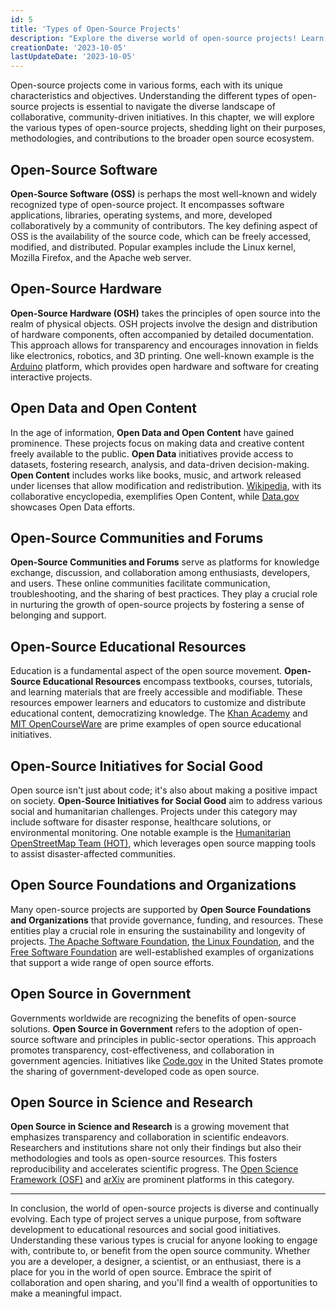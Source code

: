```yaml
---
id: 5
title: 'Types of Open-Source Projects'
description: "Explore the diverse world of open-source projects! Learn about open-source software, hardware, data, communities, and more in this comprehensive guide. Dive into the heart of collaborative innovation."
creationDate: '2023-10-05'
lastUpdateDate: '2023-10-05'
---
```


<p class="lead">Open-source projects come in various forms, each with its unique characteristics and objectives. Understanding the different types of open-source projects is essential to navigate the diverse landscape of collaborative, community-driven initiatives. In this chapter, we will explore the various types of open-source projects, shedding light on their purposes, methodologies, and contributions to the broader open source ecosystem.</p>

## Open-Source Software

**Open-Source Software (OSS)** is perhaps the most well-known and widely recognized type of open-source project. It encompasses software applications, libraries, operating systems, and more, developed collaboratively by a community of contributors. The key defining aspect of OSS is the availability of the source code, which can be freely accessed, modified, and distributed. Popular examples include the Linux kernel, Mozilla Firefox, and the Apache web server.

## Open-Source Hardware

**Open-Source Hardware (OSH)** takes the principles of open source into the realm of physical objects. OSH projects involve the design and distribution of hardware components, often accompanied by detailed documentation. This approach allows for transparency and encourages innovation in fields like electronics, robotics, and 3D printing. One well-known example is the [Arduino](https://arduino.cc) platform, which provides open hardware and software for creating interactive projects.

## Open Data and Open Content

In the age of information, **Open Data and Open Content** have gained prominence. These projects focus on making data and creative content freely available to the public. **Open Data** initiatives provide access to datasets, fostering research, analysis, and data-driven decision-making. **Open Content** includes works like books, music, and artwork released under licenses that allow modification and redistribution. [Wikipedia](https://wikipedia.org), with its collaborative encyclopedia, exemplifies Open Content, while [Data.gov](https://data.gov) showcases Open Data efforts.

## Open-Source Communities and Forums

**Open-Source Communities and Forums** serve as platforms for knowledge exchange, discussion, and collaboration among enthusiasts, developers, and users. These online communities facilitate communication, troubleshooting, and the sharing of best practices. They play a crucial role in nurturing the growth of open-source projects by fostering a sense of belonging and support.

## Open-Source Educational Resources

Education is a fundamental aspect of the open source movement. **Open-Source Educational Resources** encompass textbooks, courses, tutorials, and learning materials that are freely accessible and modifiable. These resources empower learners and educators to customize and distribute educational content, democratizing knowledge. The [Khan Academy](https://khanacademy.org) and [MIT OpenCourseWare](https://ocw.mit.edu) are prime examples of open source educational initiatives.

## Open-Source Initiatives for Social Good

Open source isn't just about code; it's also about making a positive impact on society. **Open-Source Initiatives for Social Good** aim to address various social and humanitarian challenges. Projects under this category may include software for disaster response, healthcare solutions, or environmental monitoring. One notable example is the [Humanitarian OpenStreetMap Team (HOT)](https://www.hotosm.org), which leverages open source mapping tools to assist disaster-affected communities.

## Open Source Foundations and Organizations

Many open-source projects are supported by **Open Source Foundations and Organizations** that provide governance, funding, and resources. These entities play a crucial role in ensuring the sustainability and longevity of projects. [The Apache Software Foundation](https://apache.org), [the Linux Foundation](https://linuxfoundation.org), and the [Free Software Foundation](https://fsf.org) are well-established examples of organizations that support a wide range of open source efforts.

## Open Source in Government

Governments worldwide are recognizing the benefits of open-source solutions. **Open Source in Government** refers to the adoption of open-source software and principles in public-sector operations. This approach promotes transparency, cost-effectiveness, and collaboration in government agencies. Initiatives like [Code.gov](https://code.gov) in the United States promote the sharing of government-developed code as open source.

## Open Source in Science and Research

**Open Source in Science and Research** is a growing movement that emphasizes transparency and collaboration in scientific endeavors. Researchers and institutions share not only their findings but also their methodologies and tools as open-source resources. This fosters reproducibility and accelerates scientific progress. The [Open Science Framework (OSF)](https://osf.io) and [arXiv](https://arxiv.org) are prominent platforms in this category.

<hr/>

<p class="lead">In conclusion, the world of open-source projects is diverse and continually evolving. Each type of project serves a unique purpose, from software development to educational resources and social good initiatives. Understanding these various types is crucial for anyone looking to engage with, contribute to, or benefit from the open source community. Whether you are a developer, a designer, a scientist, or an enthusiast, there is a place for you in the world of open source. Embrace the spirit of collaboration and open sharing, and you'll find a wealth of opportunities to make a meaningful impact.</p>
